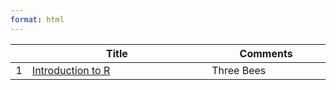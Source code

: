 ```yaml
---
format: html
---
```


|   |Title                        |Comments           |
|--:|-----------------------------|-------------------|
|1  |[Introduction to R](/Presentations/Introduction-to-R/Introduction-to-R.html)            |Three Bees        |